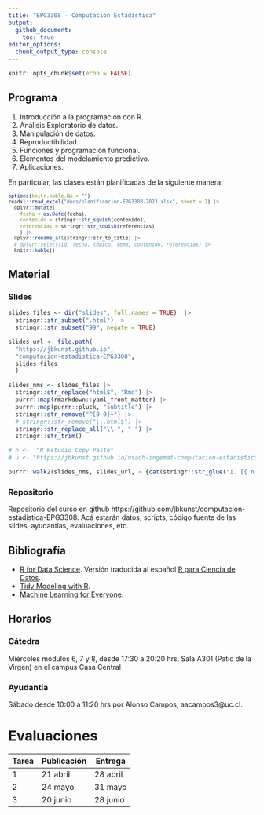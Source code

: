 ```yaml
---
title: "EPG3308 - Computación Estadística"
output:
  github_document:
    toc: true
editor_options: 
  chunk_output_type: console
---
```


```r
knitr::opts_chunk$set(echo = FALSE)
```

## Programa

1. Introducción a la programación con R.
1. Análisis Exploratorio de datos.
1. Manipulación de datos.
1. Reproductibilidad.
1. Funciones y programación funcional.
1. Elementos del modelamiento predictivo.
1. Aplicaciones.

En particular, las clases están planificadas de la siguiente manera:

<small>

```r
options(knitr.kable.NA = "")
readxl::read_excel("docs/planificacion-EPG3308-2023.xlsx", sheet = 1) |> 
  dplyr::mutate(
    fecha = as.Date(fecha),
    contenido = stringr::str_squish(contenido),
    referencias = stringr::str_squish(referencias)
    ) |> 
  dplyr::rename_all(stringr::str_to_title) |> 
  # dplyr::select(id, fecha, tópico, tema, contenido, referencias) |> 
  knitr::kable()
```

</small>

## Material

### Slides

```r
slides_files <- dir("slides", full.names = TRUE)  |> 
  stringr::str_subset(".html") |> 
  stringr::str_subset("99", negate = TRUE)

slides_url <- file.path(
  "https://jbkunst.github.io",
  "computacion-estadistica-EPG3308",
  slides_files
  )

slides_nms <- slides_files |> 
  stringr::str_replace("html$", "Rmd") |> 
  purrr::map(rmarkdown::yaml_front_matter) |> 
  purrr::map(purrr::pluck, "subtitle") |> 
  stringr::str_remove("^[0-9]+") |> 
  # stringr::str_remove("\\.html$") |> 
  stringr::str_replace_all("\\-", " ") |> 
  stringr::str_trim()

# n <-  "R Rstudio Copy Paste"
# u <- "https://jbkunst.github.io/usach-ingemat-computacion-estadistica-EPG3308-202201/01-R-Rstudio-copy-paste.html"

purrr::walk2(slides_nms, slides_url, ~ {cat(stringr::str_glue("1. [{ n }]({ u })", n = .x, u = .y)); cat("\n")})
```

### Repositorio

Repositorio del curso en github https://github.com/jbkunst/computacion-estadistica-EPG3308. Acá estarán datos, scripts, código fuente de las slides, ayudantías, evaluaciones, etc.

## Bibliografía

- [R for Data Science](https://r4ds.hadley.nz/). Versión traducida al español [R para Ciencia de Datos](https://es.r4ds.hadley.nz/).
- [Tidy Modeling with R](https://www.tmwr.org/).
- [Machine Learning for Everyone](https://vas3k.com/blog/machine_learning/).

## Horarios

### Cátedra

Miércoles módulos 6, 7 y 8, desde 17:30 a 20:20 hrs. Sala A301 (Patio de la Virgen) en el campus Casa Central 

### Ayudantía

Sábado desde 10:00 a 11:20 hrs por Alonso Campos, aacampos3@uc.cl.

# Evaluaciones

| Tarea | Publicación | Entrega  |
|-------|-------------|----------|
| 1     | 21 abril    | 28 abril |
| 2     | 24 mayo     | 31 mayo  |
| 3     | 20 junio    | 28 junio |

